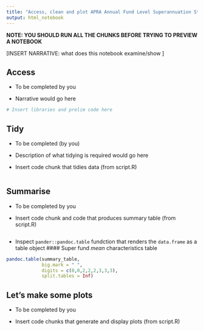 ```yaml
---
title: "Access, clean and plot APRA Annual Fund Level Superannuation Statistics"
output: html_notebook
---
```


**NOTE: YOU SHOULD RUN ALL THE CHUNKS BEFORE TRYING TO PREVIEW A NOTEBOOK**

[INSERT NARRATIVE: what does this notebook examine/show ] 

## Access 

- To be completed by you

- Narrative would go here

```r

# Insert libraries and prelim code here

```

## Tidy

- To be completed (by you)

- Description of what tidying is required would go here

- Insert code chunk that tidies data (from script.R)

```r



```

## Summarise

- To be completed by you

- Insert code chunk and code that produces summary table (from script.R)

```r

```

- Inspect `pander::pandoc.table` fundction that renders the `data.frame` as a table object
#### Super fund *mean* characteristics table
```r
pandoc.table(summary_table, 
             big.mark = " ", 
             digits = c(0,0,2,2,2,3,3,3),
             split.tables = Inf)
```

## Let's make some plots

- To be completed by you

- Insert code chunks that generate and display plots (from script.R)




